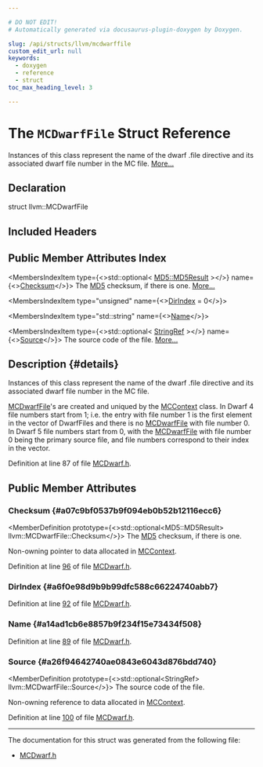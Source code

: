 ```yaml
---

# DO NOT EDIT!
# Automatically generated via docusaurus-plugin-doxygen by Doxygen.

slug: /api/structs/llvm/mcdwarffile
custom_edit_url: null
keywords:
  - doxygen
  - reference
  - struct
toc_max_heading_level: 3

---
```





# The `MCDwarfFile` Struct Reference

<DoxygenPage pluginConfig={pluginConfig}>

Instances of this class represent the name of the dwarf .file directive and its associated dwarf file number in the MC file. <a href="#details">More...</a>

## Declaration

<CodeBlock>struct llvm::MCDwarfFile</CodeBlock>

## Included Headers

<IncludesList>
<IncludesListItem
  filePath="llvm/MC/MCDwarf.h"
  permalink="/docs/api/files/include/include/llvm/include/llvm/mc/mcdwarf-h"
  isLocal="true" />
</IncludesList>

## Public Member Attributes Index

<MembersIndex>

<MembersIndexItem
  type={<>std::optional&lt; <a href="/docs/api/structs/llvm/md5/md5result">MD5::MD5Result</a> &gt;</>}
  name={<><a href="#a07c9bf0537b9f094eb0b52b12116ecc6">Checksum</a></>}>
The <a href="/docs/api/classes/llvm/md5">MD5</a> checksum, if there is one. <a href="#a07c9bf0537b9f094eb0b52b12116ecc6">More...</a>
</MembersIndexItem>

<MembersIndexItem
  type="unsigned"
  name={<><a href="#a6f0e98d9b9b99dfc588c66224740abb7">DirIndex</a> = 0</>}>
</MembersIndexItem>

<MembersIndexItem
  type="std::string"
  name={<><a href="#a14ad1cb6e8857b9f234f15e73434f508">Name</a></>}>
</MembersIndexItem>

<MembersIndexItem
  type={<>std::optional&lt; <a href="/docs/api/classes/llvm/stringref">StringRef</a> &gt;</>}
  name={<><a href="#a26f94642740ae0843e6043d876bdd740">Source</a></>}>
The source code of the file. <a href="#a26f94642740ae0843e6043d876bdd740">More...</a>
</MembersIndexItem>

</MembersIndex>

## Description {#details}

Instances of this class represent the name of the dwarf .file directive and its associated dwarf file number in the MC file.

<a href="/docs/api/structs/llvm/mcdwarffile">MCDwarfFile</a>&#39;s are created and uniqued by the <a href="/docs/api/classes/llvm/mccontext">MCContext</a> class. In Dwarf 4 file numbers start from 1; i.e. the entry with file number 1 is the first element in the vector of DwarfFiles and there is no <a href="/docs/api/structs/llvm/mcdwarffile">MCDwarfFile</a> with file number 0. In Dwarf 5 file numbers start from 0, with the <a href="/docs/api/structs/llvm/mcdwarffile">MCDwarfFile</a> with file number 0 being the primary source file, and file numbers correspond to their index in the vector.

Definition at line 87 of file <a href="/docs/api/files/include/include/llvm/include/llvm/mc/mcdwarf-h">MCDwarf.h</a>.

<SectionDefinition>

## Public Member Attributes

### Checksum {#a07c9bf0537b9f094eb0b52b12116ecc6}

<MemberDefinition
  prototype={<>std::optional&lt;MD5::MD5Result&gt; llvm::MCDwarfFile::Checksum</>}>
The <a href="/docs/api/classes/llvm/md5">MD5</a> checksum, if there is one.

Non-owning pointer to data allocated in <a href="/docs/api/classes/llvm/mccontext">MCContext</a>.

Definition at line <a href="/docs/api/files/include/include/llvm/include/llvm/mc/mcdwarf-h/#l00096">96</a> of file <a href="/docs/api/files/include/include/llvm/include/llvm/mc/mcdwarf-h">MCDwarf.h</a>.
</MemberDefinition>

### DirIndex {#a6f0e98d9b9b99dfc588c66224740abb7}

<MemberDefinition
  prototype="unsigned llvm::MCDwarfFile::DirIndex = 0">

Definition at line <a href="/docs/api/files/include/include/llvm/include/llvm/mc/mcdwarf-h/#l00092">92</a> of file <a href="/docs/api/files/include/include/llvm/include/llvm/mc/mcdwarf-h">MCDwarf.h</a>.
</MemberDefinition>

### Name {#a14ad1cb6e8857b9f234f15e73434f508}

<MemberDefinition
  prototype="std::string llvm::MCDwarfFile::Name">

Definition at line <a href="/docs/api/files/include/include/llvm/include/llvm/mc/mcdwarf-h/#l00089">89</a> of file <a href="/docs/api/files/include/include/llvm/include/llvm/mc/mcdwarf-h">MCDwarf.h</a>.
</MemberDefinition>

### Source {#a26f94642740ae0843e6043d876bdd740}

<MemberDefinition
  prototype={<>std::optional&lt;StringRef&gt; llvm::MCDwarfFile::Source</>}>
The source code of the file.

Non-owning reference to data allocated in <a href="/docs/api/classes/llvm/mccontext">MCContext</a>.

Definition at line <a href="/docs/api/files/include/include/llvm/include/llvm/mc/mcdwarf-h/#l00100">100</a> of file <a href="/docs/api/files/include/include/llvm/include/llvm/mc/mcdwarf-h">MCDwarf.h</a>.
</MemberDefinition>

</SectionDefinition>

<hr/>

The documentation for this struct was generated from the following file:

<ul>
<li><a href="/docs/api/files/include/include/llvm/include/llvm/mc/mcdwarf-h">MCDwarf.h</a></li>
</ul>

</DoxygenPage>
